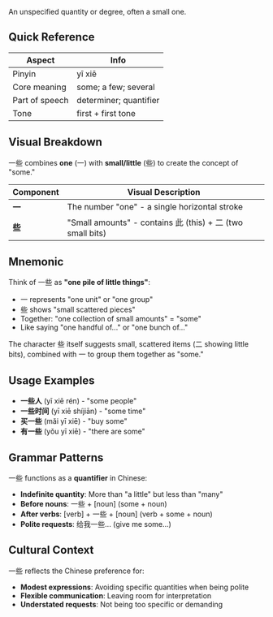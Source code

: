 An unspecified quantity or degree, often a small one.

## Quick Reference

| Aspect         | Info                       |
| -------------- | -------------------------- |
| Pinyin         | yī xiē                     |
| Core meaning   | some; a few; several       |
| Part of speech | determiner; quantifier     |
| Tone           | first + first tone         |

## Visual Breakdown

一些 combines **one** (一) with **small/little** (些) to create the concept of "some."

| Component | Visual Description                                           |
| --------- | ------------------------------------------------------------ |
| **一**    | The number "one" - a single horizontal stroke               |
| **些**    | "Small amounts" - contains 此 (this) + 二 (two small bits)  |

## Mnemonic

Think of 一些 as **"one pile of little things"**:

- 一 represents "one unit" or "one group"
- 些 shows "small scattered pieces"
- Together: "one collection of small amounts" = "some"
- Like saying "one handful of..." or "one bunch of..."

The character 些 itself suggests small, scattered items (二 showing little bits), combined with 一 to group them together as "some."

## Usage Examples

- **一些人** (yī xiē rén) - "some people"
- **一些时间** (yī xiē shíjiān) - "some time"
- **买一些** (mǎi yī xiē) - "buy some"
- **有一些** (yǒu yī xiē) - "there are some"

## Grammar Patterns

一些 functions as a **quantifier** in Chinese:

- **Indefinite quantity**: More than "a little" but less than "many"
- **Before nouns**: 一些 + [noun] (some + noun)
- **After verbs**: [verb] + 一些 + [noun] (verb + some + noun)
- **Polite requests**: 给我一些... (give me some...)

## Cultural Context

一些 reflects the Chinese preference for:
- **Modest expressions**: Avoiding specific quantities when being polite
- **Flexible communication**: Leaving room for interpretation
- **Understated requests**: Not being too specific or demanding
